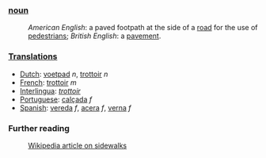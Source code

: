 ===[[noun]]===
:''American English'': a paved footpath at the side of a [[road]] for the use of [[pedestrian]]s; ''British English'': a [[pavement]].

===[[Translation]]s===
*[[Dutch]]: [[voetpad]] ''n'', [[trottoir]] ''n''
*[[French]]: [[trottoir]] ''m''
*[[Interlingua]]: ''[[trottoir]]''
*[[Portuguese]]: [[calçada]] ''f''
*[[Spanish]]: [[vereda]] ''f'', [[acera]] ''f'', [[verna]] ''f''

===Further reading===
:[[w:sidewalk|Wikipedia article on sidewalks]]